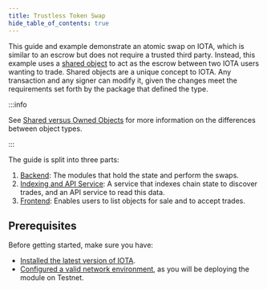 ```yaml
---
title: Trustless Token Swap
hide_table_of_contents: true
---
```



This guide and example demonstrate an atomic swap on IOTA, which is similar to an escrow but does not require a trusted third party. Instead, this example uses a [shared object](../../../concepts/object-ownership/shared.mdx) to act as the escrow between two IOTA users wanting to trade. Shared objects are a unique concept to IOTA. Any transaction and any signer can modify it, given the changes meet the requirements set forth by the package that defined the type.

:::info

See [Shared versus Owned Objects](../iota-101/shared-owned.mdx) for more information on the differences between object types.

:::

The guide is split into three parts:

1. [Backend](./trustless-token-swap/backend.mdx): The modules that hold the state and perform the swaps.
1. [Indexing and API Service](./trustless-token-swap/indexer-api.mdx): A service that indexes chain state to discover trades, and an API service to read this data.
1. [Frontend](./trustless-token-swap/frontend.mdx): Enables users to list objects for sale and to accept trades.

<AppExamplesSwapSource />

## Prerequisites

Before getting started, make sure you have:

- [Installed the latest version of IOTA](../getting-started/iota-install.mdx).
- [Configured a valid network environment](../../../references/cli/client.mdx#set-current-environment), as you will be deploying the module on Testnet.
